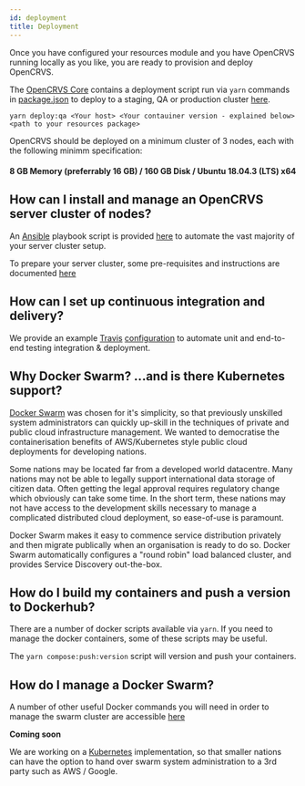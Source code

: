 ```yaml
---
id: deployment
title: Deployment
---
```


Once you have configured your resources module and you have OpenCRVS running locally as you like, you are ready to provision and deploy OpenCRVS.

The [OpenCRVS Core](https://github.com/opencrvs/opencrvs-core) contains a deployment script run via `yarn` commands in [package.json](https://github.com/opencrvs/opencrvs-core/blob/master/package.json) to deploy to a staging, QA or production cluster [here](https://github.com/opencrvs/opencrvs-core/blob/master/deploy.sh).

`yarn deploy:qa <Your host> <Your contauiner version - explained below> <path to your resources package>`

OpenCRVS should be deployed on a minimum cluster of 3 nodes, each with the following minimm specification:

#### 8 GB Memory (preferrably 16 GB) / 160 GB Disk / Ubuntu 18.04.3 (LTS) x64

## How can I install and manage an OpenCRVS server cluster of nodes?

An [Ansible](https://www.ansible.com/) playbook script is provided [here](https://github.com/opencrvs/opencrvs-core/blob/master/infrastructure/server-setup/playbook.yml) to automate the vast majority of your server cluster setup.

To prepare your server cluster, some pre-requisites and instructions are documented [here](https://github.com/opencrvs/opencrvs-core/tree/master/infrastructure/server-setup)

## How can I set up continuous integration and delivery?

We provide an example [Travis](https://travis-ci.org/) [configuration](https://github.com/opencrvs/opencrvs-core/blob/master/.travis.yml) to automate unit and end-to-end testing integration & deployment.

## Why Docker Swarm? ...and is there Kubernetes support?

[Docker Swarm](https://docs.docker.com/engine/swarm/) was chosen for it's simplicity, so that previously unskilled system administrators can quickly up-skill in the techniques of private and public cloud infrastructure management. We wanted to democratise the containerisation benefits of AWS/Kubernetes style public cloud deployments for developing nations.

Some nations may be located far from a developed world datacentre. Many nations may not be able to legally support international data storage of citizen data. Often getting the legal approval requires regulatory change which obviously can take some time. In the short term, these nations may not have access to the development skills necessary to manage a complicated distributed cloud deployment, so ease-of-use is paramount.

Docker Swarm makes it easy to commence service distribution privately and then migrate publically when an organisation is ready to do so. Docker Swarm automatically configures a "round robin" load balanced cluster, and provides Service Discovery out-the-box.

## How do I build my containers and push a version to Dockerhub?

There are a number of docker scripts available via `yarn`. If you need to manage the docker containers, some of these scripts may be useful.

The `yarn compose:push:version` script will version and push your containers.

## How do I manage a Docker Swarm?

A number of other useful Docker commands you will need in order to manage the swarm cluster are accessible [here](https://github.com/opencrvs/opencrvs-core/tree/master/infrastructure/server-setup)

**Coming soon**

We are working on a [Kubernetes](https://kubernetes.io/) implementation, so that smaller nations can have the option to hand over swarm system administration to a 3rd party such as AWS / Google.
